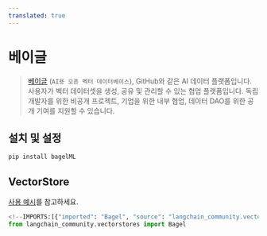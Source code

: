```yaml
---
translated: true
---
```


# 베이글

> [베이글](https://www.bagel.net/) (`AI용 오픈 벡터 데이터베이스`), GitHub와 같은 AI 데이터 플랫폼입니다.
사용자가 벡터 데이터셋을 생성, 공유 및 관리할 수 있는 협업 플랫폼입니다. 독립 개발자를 위한 비공개 프로젝트, 기업을 위한 내부 협업, 데이터 DAO를 위한 공개 기여를 지원할 수 있습니다.

## 설치 및 설정

```bash
pip install bagelML
```

## VectorStore

[사용 예시](/docs/integrations/vectorstores/bagel)를 참고하세요.

```python
<!--IMPORTS:[{"imported": "Bagel", "source": "langchain_community.vectorstores", "docs": "https://api.python.langchain.com/en/latest/vectorstores/langchain_community.vectorstores.bagel.Bagel.html", "title": "Bagel"}]-->
from langchain_community.vectorstores import Bagel
```
